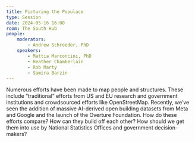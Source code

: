 ```yaml
---
title: Picturing the Populace
type: Session
date: 2024-05-16 16:00
room: The South Hub
people:
    moderators:
        - Andrew Schroeder, PhD
    speakers:
        - Mattia Marconcini, PhD
        - Heather Chamberlain
        - Rob Marty
        - Samira Barzin
---
```

Numerous efforts have been made to map people and structures. These include “traditional” efforts from US and EU research and government institutions and crowdsourced efforts like OpenStreetMap. Recently, we’ve seen the addition of massive AI-derived open building datasets from Meta and Google and the launch of the Overture Foundation. How do these efforts compare? How can they build off each other? How should we get them into use by National Statistics Offices and government decision-makers?